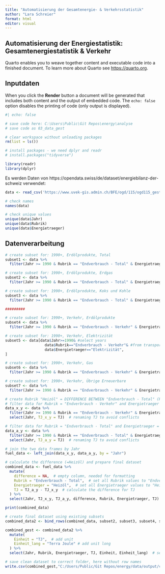 ```yaml
---
title: "Automatisierung der Gesamtenergie- & Verkehrsstatistik"
author: "Lara Schreier"
format: html
editor: visual
---
```


## Automatisierung der Energiestatistik: Gesamtenergiestatistik & Verkehr

Quarto enables you to weave together content and executable code into a finished document. To learn more about Quarto see <https://quarto.org>.

## Inputdaten

When you click the **Render** button a document will be generated that includes both content and the output of embedded code. The `echo: false` option disables the printing of code (only output is displayed).

```r
#| echo: false

# save code here: C:\Users\Public\Git Repos\energy\analyse
# save code as 03_data_gest

# clear workspace without unloading packages
rm(list = ls())

# install packages - we need dplyr and readr
# install.packages("tidyverse") 

library(readr)
library(dplyr)
```

Es werden Daten von https://opendata.swiss/de/dataset/energiebilanz-der-schweiz verwendet:

```r
data <- read_csv('https://www.uvek-gis.admin.ch/BFE/ogd/115/ogd115_gest_bilanz.csv')
```

```r
# check names
names(data)

# check unique values
unique(data$Jahr)
unique(data$Rubrik)
unique(data$Energietraeger)
```

## Datenverarbeitung

```r
# create subset for: 1990+, Erdölprodukte, Total
subset1 <- data %>%
  filter(Jahr >= 1990 & Rubrik == "Endverbrauch - Total" & Energietraeger == "Erdölprodukte")

# create subset for: 1990+, Erdölprodukte, Erdgas
subset2 <- data %>%
  filter(Jahr >= 1990 & Rubrik == "Endverbrauch - Total" & Energietraeger == "Gas")

# create subset for: 1990+, Erdölprodukte, Koks und Kohle
subset3 <- data %>%
  filter(Jahr >= 1990 & Rubrik == "Endverbrauch - Total" & Energietraeger == "Kohle")

#########

# create subset for: 1990+, Verkehr, Erdölprodukte
subset4 <- data %>%
  filter(Jahr >= 1990 & Rubrik == "Endverbrauch - Verkehr" & Energietraeger == "Erdölprodukte")

# create subset for: 1990+, Verkehr, Elektrizität
subset5 <- data[data$Jahr>=1990& #select years
                  data$Rubrik=="Endverbrauch - Verkehr"& #from transport
                  data$Energietraeger=="Elektrizität", 
]

# create subset for: 1990+, Verkehr, Gas
subset6 <- data %>%
  filter(Jahr >= 1990 & Rubrik == "Endverbrauch - Verkehr" & Energietraeger == "Gas")

# create subset for: 1990+, Verkehr, Übrige Erneuerbare
subset7 <- data %>%
  filter(Jahr >= 1990 & Rubrik == "Endverbrauch - Verkehr" & Energietraeger == "Uebrige erneuerbare Energien")
```

```r
# create Rubrik "Heizöl" = DIFFERENCE BETWEEN "Endverbrauch - Total" (Rubrik) // "Erdölprodukte" (Energieträger) AND "Endverbrauch - Verkehr" (Rubrik) // "Erdölprodukte" (Energieträger)
# filter data for Rubrik = "Endverbrauch - Verkehr" and Energietraeger = "Erdölprodukte"
data_x_y <- data %>%
  filter(Jahr >= 1990 & Rubrik == "Endverbrauch - Verkehr" & Energietraeger == "Erdölprodukte") %>%
  select(Jahr, TJ_x_y = TJ)  # renaming TJ to avoid conflicts

# filter data for Rubrik = "Endverbrauch - Total" and Energietraeger = "Erdölprodukte"
data_a_y <- data %>%
  filter(Jahr >= 1990 & Rubrik == "Endverbrauch - Total" & Energietraeger == "Erdölprodukte") %>%
  select(Jahr, TJ_a_y = TJ)  # renaming TJ to avoid conflicts

# join the two data frames by Jahr
fuel_data <- left_join(data_x_y, data_a_y, by = "Jahr")

# calculate the difference (=Heizöl) and prepare final dataset
combined_data <- fuel_data %>%
  mutate(
    difference = NA,  # empty column, needed for formatting
    Rubrik = "Endverbrauch - Total",  # set all Rubrik values to "Endverbrauch - Total"
    Energietraeger = "Heizöl",  # set all Energietraeger values to "Heizöl"
    TJ = TJ_a_y - TJ_x_y  # calculate the difference for TJ
  ) %>%
  select(Jahr, TJ_x_y, TJ_a_y, difference, Rubrik, Energietraeger, TJ)  # select and reorder columns

print(combined_data)
```

```r
# create final dataset using existing subsets
combined_data2 <- bind_rows(combined_data, subset2, subset3, subset4, subset5, subset6, subset7)

combined_gest <- combined_data2 %>%
  mutate(
    Einheit = "TJ",  # add unit
    Einheit_lang = "Terra Joule" # add unit long
  ) %>%
  select(Jahr, Rubrik, Energietraeger, TJ, Einheit, Einheit_lang)  # select and reorder columns
```

```r
# save clean dataset to correct folder, here without row names
write.csv(combined_gest,"C:/Users/Public/Git Repos/energy/data/output/combined_gest.csv", row.names = FALSE)
```
